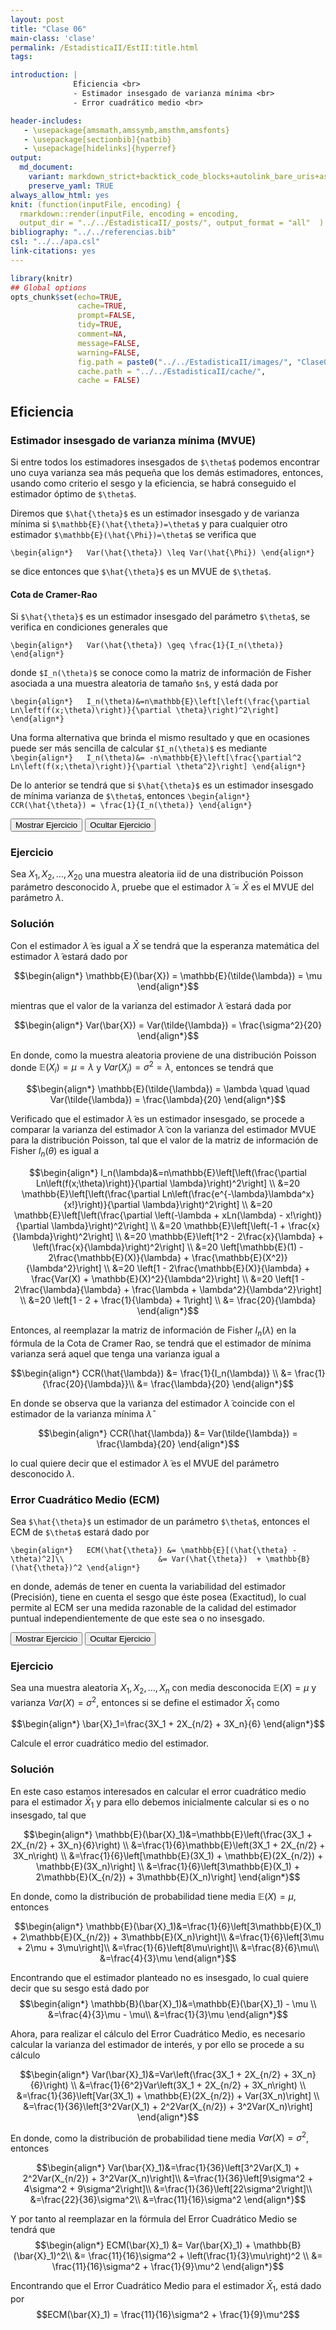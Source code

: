 ```yaml
---
layout: post
title: "Clase 06"
main-class: 'clase'
permalink: /EstadisticaII/EstII:title.html
tags:

introduction: |
              Eficiencia <br>
              - Estimador insesgado de varianza mínima <br>
              - Error cuadrático medio <br>

header-includes:
   - \usepackage{amsmath,amssymb,amsthm,amsfonts}
   - \usepackage[sectionbib]{natbib}
   - \usepackage[hidelinks]{hyperref}
output:
  md_document:
    variant: markdown_strict+backtick_code_blocks+autolink_bare_uris+ascii_identifiers+tex_math_single_backslash
    preserve_yaml: TRUE
always_allow_html: yes   
knit: (function(inputFile, encoding) {
  rmarkdown::render(inputFile, encoding = encoding,
  output_dir = "../../EstadisticaII/_posts/", output_format = "all"  ) })
bibliography: "../../referencias.bib"
csl: "../../apa.csl"
link-citations: yes
---
```


```r
library(knitr)
## Global options
opts_chunk$set(echo=TRUE,
               cache=TRUE,
               prompt=FALSE,
               tidy=TRUE,
               comment=NA,
               message=FALSE,
               warning=FALSE,
               fig.path = paste0("../../EstadisticaII/images/", "Clase06"),
               cache.path = "../../EstadisticaII/cache/",
               cache = FALSE)

```

## Eficiencia
### Estimador insesgado de varianza mínima (MVUE)
Si entre todos los estimadores insesgados de `$\theta$` podemos encontrar uno cuya varianza sea más pequeña que los demás estimadores, entonces, usando como criterio el sesgo y la eficiencia, se habrá conseguido el estimador óptimo de `$\theta$`.

Diremos que `$\hat{\theta}$` es un estimador insesgado y de varianza mínima si `$\mathbb{E}(\hat{\theta})=\theta$` y para cualquier otro estimador `$\mathbb{E}(\hat{\Phi})=\theta$` se verifica que

`\begin{align*}
  Var(\hat{\theta}) \leq Var(\hat{\Phi})
\end{align*}`

se dice entonces que `$\hat{\theta}$` es un MVUE de `$\theta$`.

#### Cota de Cramer-Rao
Si `$\hat{\theta}$` es un estimador insesgado del parámetro `$\theta$`, se verifica en condiciones generales que

`\begin{align*}
  Var(\hat{\theta}) \geq \frac{1}{I_n(\theta)}
\end{align*}`

donde `$I_n(\theta)$` se conoce como la matriz de información de Fisher asociada a una muestra aleatoria de tamaño `$n$`, y está dada por

`\begin{align*}
  I_n(\theta)&=n\mathbb{E}\left[\left(\frac{\partial Ln\left(f(x;\theta)\right)}{\partial \theta}\right)^2\right]
\end{align*}`

Una forma alternativa que brinda el mismo resultado y que en ocasiones puede ser más sencilla de calcular `$I_n(\theta)$` es mediante 
`\begin{align*}
  I_n(\theta)&= -n\mathbb{E}\left[\frac{\partial^2 Ln\left(f(x;\theta)\right)}{\partial \theta^2}\right]
\end{align*}`

De lo anterior se tendrá que si `$\hat{\theta}$` es un estimador insesgado de mínima varianza de `$\theta$`, entonces
`\begin{align*}
  CCR(\hat{\theta}) = \frac{1}{I_n(\theta)}
\end{align*}`

<button id="Show1" class="btn btn-secondary">Mostrar Ejercicio </button>
<button id="Hide1" class="btn btn-info">Ocultar Ejercicio </button>
<main id="botoncito1"> 
<h3 data-toc-skip> Ejercicio </h3> 
<p> Sea $X_1, X_2, \ldots, X_20$ una muestra aleatoria iid de una distribución Poisson parámetro desconocido $\lambda$, pruebe que el estimador $\tilde{\lambda} = \bar{X}$ es el MVUE del parámetro $\lambda$.</p>

<h3 data-toc-skip> Solución </h3> 
<p> Con el estimador $\tilde{\lambda}$ es igual a $\bar{X}$ se tendrá que la esperanza matemática del estimador $\tilde{\lambda}$ estará dado por

$$\begin{align*}
\mathbb{E}(\bar{X}) = \mathbb{E}(\tilde{\lambda}) = \mu
\end{align*}$$

mientras que el valor de la varianza del estimador $\tilde{\lambda}$ estará dada por

$$\begin{align*}
Var(\bar{X}) = Var(\tilde{\lambda}) = \frac{\sigma^2}{20}
\end{align*}$$

En donde, como la muestra aleatoria proviene de una distribución Poisson donde $\mathbb{E}(X_i) = \mu = \lambda$  y $Var(X_i)= \sigma^2 = \lambda$, entonces se tendrá que 

$$\begin{align*}
\mathbb{E}(\tilde{\lambda}) = \lambda \quad \quad Var(\tilde{\lambda}) = \frac{\lambda}{20}
\end{align*}$$

Verificado que el estimador $\tilde{\lambda}$ es un estimador insesgado, se procede a comparar la varianza del estimador $\tilde{\lambda}$ con la varianza del estimador MVUE para la distribución Poisson, tal que el valor de la matriz de información de Fisher $I_n(\theta)$ es igual a

$$\begin{align*}
  I_n(\lambda)&=n\mathbb{E}\left[\left(\frac{\partial Ln\left(f(x;\theta)\right)}{\partial \lambda}\right)^2\right] \\
             &=20 \mathbb{E}\left[\left(\frac{\partial Ln\left(\frac{e^{-\lambda}\lambda^x}{x!}\right)}{\partial \lambda}\right)^2\right] \\
             &=20 \mathbb{E}\left[\left(\frac{\partial \left(-\lambda  + xLn(\lambda) - x!\right)}{\partial \lambda}\right)^2\right] \\
             &=20 \mathbb{E}\left[\left(-1  + \frac{x}{\lambda}\right)^2\right] \\
             &=20 \mathbb{E}\left[1^2 - 2\frac{x}{\lambda} + \left(\frac{x}{\lambda}\right)^2\right] \\
             &=20 \left[\mathbb{E}(1) - 2\frac{\mathbb{E}(X)}{\lambda} + \frac{\mathbb{E}(X^2)}{\lambda^2}\right] \\
             &=20 \left[1 - 2\frac{\mathbb{E}(X)}{\lambda} + \frac{Var(X) + \mathbb{E}(X)^2}{\lambda^2}\right] \\
             &=20 \left[1 - 2\frac{\lambda}{\lambda} + \frac{\lambda + \lambda^2}{\lambda^2}\right] \\
             &=20 \left[1 - 2 + \frac{1}{\lambda} + 1\right] \\
             &= \frac{20}{\lambda}
\end{align*}$$

Entonces, al reemplazar la matriz de información de Fisher $I_n(\lambda)$ en la fórmula de la Cota de Cramer Rao, se tendrá que el estimador de mínima varianza será aquel que tenga una varianza igual a

$$\begin{align*}
  CCR(\hat{\lambda}) &= \frac{1}{I_n(\lambda)} \\
                     &= \frac{1}{\frac{20}{\lambda}}\\
                     &= \frac{\lambda}{20}
\end{align*}$$

En donde se observa que la varianza del estimador $\tilde{\lambda}$ coincide con el estimador de la varianza mínima $\hat{\lambda}$

$$\begin{align*}
  CCR(\hat{\lambda}) &= Var(\tilde{\lambda}) = \frac{\lambda}{20}
\end{align*}$$

lo cual quiere decir que el estimador $\tilde{\lambda}$ es el MVUE del parámetro desconocido $\lambda$.
</p>
</main>

### Error Cuadrático Medio (ECM)
Sea `$\hat{\theta}$` un estimador de un parámetro `$\theta$`, entonces el ECM de `$\theta$` estará dado por

`\begin{align*}
  ECM(\hat{\theta}) &= \mathbb{E}[(\hat{\theta} - \theta)^2]\\
                    &= Var(\hat{\theta})  + \mathbb{B}(\hat{\theta})^2
\end{align*}`

en donde, además de tener en cuenta la variabilidad del estimador (Precisión), tiene en cuenta el sesgo que éste posea (Exactitud), lo cual permite al ECM ser una medida razonable de la calidad del estimador puntual independientemente de que este sea o no insesgado.

<button id="Show2" class="btn btn-secondary">Mostrar Ejercicio </button>
<button id="Hide2" class="btn btn-info">Ocultar Ejercicio </button>
<main id="botoncito2"> 
<h3 data-toc-skip> Ejercicio </h3> 
<p> Sea una muestra aleatoria $X_1, X_2, \ldots, X_n$ con media desconocida $\mathbb{E}(X)=\mu$ y varianza $Var(X) =\sigma^2$, entonces si se define el estimador $\bar{X}_1$ como

$$\begin{align*}
  \bar{X}_1=\frac{3X_1  + 2X_{n/2} + 3X_n}{6}
\end{align*}$$

Calcule el error cuadrático medio del estimador.</p>

<h3 data-toc-skip> Solución </h3> 
<p> En este caso estamos interesados en calcular el error cuadrático medio para el estimador $\bar{X}_1$ y para ello debemos inicialmente calcular si es o no insesgado, tal que

$$\begin{align*}
  \mathbb{E}(\bar{X}_1)&=\mathbb{E}\left(\frac{3X_1  + 2X_{n/2} + 3X_n}{6}\right) \\
                       &=\frac{1}{6}\mathbb{E}\left(3X_1  + 2X_{n/2} + 3X_n\right) \\
                       &=\frac{1}{6}\left[\mathbb{E}(3X_1)  + \mathbb{E}(2X_{n/2}) + \mathbb{E}(3X_n)\right] \\
                       &=\frac{1}{6}\left[3\mathbb{E}(X_1)  + 2\mathbb{E}(X_{n/2}) + 3\mathbb{E}(X_n)\right]
\end{align*}$$

En donde, como la distribución de probabilidad tiene media $\mathbb{E}(X)=\mu$, entonces

$$\begin{align*}
  \mathbb{E}(\bar{X}_1)&=\frac{1}{6}\left[3\mathbb{E}(X_1)  + 2\mathbb{E}(X_{n/2}) + 3\mathbb{E}(X_n)\right]\\
                       &=\frac{1}{6}\left[3\mu  + 2\mu + 3\mu\right]\\
                       &=\frac{1}{6}\left[8\mu\right]\\
                       &=\frac{8}{6}\mu\\
                       &=\frac{4}{3}\mu
\end{align*}$$

Encontrando que el estimador planteado no es insesgado, lo cual quiere decir que su sesgo está dado por
$$\begin{align*}
  \mathbb{B}(\bar{X}_1)&=\mathbb{E}(\bar{X}_1) - \mu \\
                       &=\frac{4}{3}\mu - \mu\\
                       &=\frac{1}{3}\mu   
\end{align*}$$

Ahora, para realizar el cálculo del Error Cuadrático Medio, es necesario calcular la varianza del estimador de interés, y por ello se procede a su cálculo

$$\begin{align*}
  Var(\bar{X}_1)&=Var\left(\frac{3X_1  + 2X_{n/2} + 3X_n}{6}\right) \\
                       &=\frac{1}{6^2}Var\left(3X_1  + 2X_{n/2} + 3X_n\right) \\
                       &=\frac{1}{36}\left[Var(3X_1)  + \mathbb{E}(2X_{n/2}) + Var(3X_n)\right] \\
                       &=\frac{1}{36}\left[3^2Var(X_1)  + 2^2Var(X_{n/2}) + 3^2Var(X_n)\right]
\end{align*}$$

En donde, como la distribución de probabilidad tiene media $Var(X)=\sigma^2$, entonces

$$\begin{align*}
  Var(\bar{X}_1)&=\frac{1}{36}\left[3^2Var(X_1)  + 2^2Var(X_{n/2}) + 3^2Var(X_n)\right]\\
                       &=\frac{1}{36}\left[9\sigma^2  + 4\sigma^2 + 9\sigma^2\right]\\
                       &=\frac{1}{36}\left[22\sigma^2\right]\\
                       &=\frac{22}{36}\sigma^2\\
                       &=\frac{11}{16}\sigma^2
\end{align*}$$

Y por tanto al reemplazar en la fórmula del Error Cuadrático Medio se tendrá que
$$\begin{align*}
  ECM(\bar{X}_1) &= Var(\bar{X}_1) + \mathbb{B}(\bar{X}_1)^2\\
                 &= \frac{11}{16}\sigma^2 + \left(\frac{1}{3}\mu\right)^2 \\
                 &= \frac{11}{16}\sigma^2 + \frac{1}{9}\mu^2
\end{align*}$$

Encontrando que el Error Cuadrático Medio para el estimador $\bar{X}_1$, está dado por $$ECM(\bar{X}_1) = \frac{11}{16}\sigma^2 + \frac{1}{9}\mu^2$$
</p>
</main>

